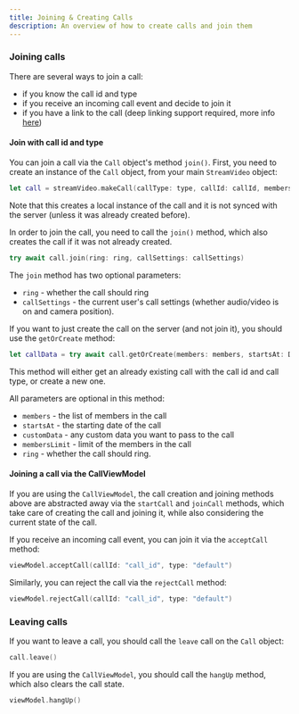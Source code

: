 ```yaml
---
title: Joining & Creating Calls
description: An overview of how to create calls and join them
---
```


### Joining calls

There are several ways to join a call:
- if you know the call id and type
- if you receive an incoming call event and decide to join it
- if you have a link to the call (deep linking support required, more info [here](./deep-linking.md))

#### Join with call id and type

You can join a call via the `Call` object's method `join()`. First, you need to create an instance of the `Call` object, from your main `StreamVideo` object:

```swift
let call = streamVideo.makeCall(callType: type, callId: callId, members: members)
```

Note that this creates a local instance of the call and it is not synced with the server (unless it was already created before).

In order to join the call, you need to call the `join()` method, which also creates the call if it was not already created.

```swift
try await call.join(ring: ring, callSettings: callSettings)
```

The `join` method has two optional parameters:
- `ring` - whether the call should ring
- `callSettings` - the current user's call settings (whether audio/video is on and camera position).

If you want to just create the call on the server (and not join it), you should use the `getOrCreate` method:

```swift
let callData = try await call.getOrCreate(members: members, startsAt: Date(), customData: [:], membersLimit: 100, ring: false)                
```

This method will either get an already existing call with the call id and call type, or create a new one.

All parameters are optional in this method:
- `members` - the list of members in the call
- `startsAt` - the starting date of the call
- `customData` - any custom data you want to pass to the call
- `membersLimit` - limit of the members in the call
- `ring` - whether the call should ring.

#### Joining a call via the CallViewModel

If you are using the `CallViewModel`, the call creation and joining methods above are abstracted away via the `startCall` and `joinCall` methods, which take care of creating the call and joining it, while also considering the current state of the call.

If you receive an incoming call event, you can join it via the `acceptCall` method:

```swift
viewModel.acceptCall(callId: "call_id", type: "default")
```

Similarly, you can reject the call via the `rejectCall` method:

```swift
viewModel.rejectCall(callId: "call_id", type: "default")
```

### Leaving calls

If you want to leave a call, you should call the `leave` call on the `Call` object:

```swift
call.leave()
```

If you are using the `CallViewModel`, you should call the `hangUp` method, which also clears the call state.

```swift
viewModel.hangUp()
```